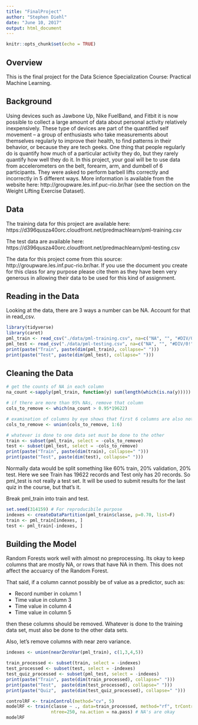 ```yaml
---
title: "FinalProject"
author: "Stephen Diehl"
date: "June 10, 2017"
output: html_document
---
```


```r
knitr::opts_chunk$set(echo = TRUE)
```

## Overview

This is the final project for the Data Science Specialization Course: Practical Machine Learning.

## Background

Using devices such as Jawbone Up, Nike FuelBand, and Fitbit it is now possible to collect a large amount of data about personal activity relatively inexpensively. These type of devices are part of the quantified self movement – a group of enthusiasts who take measurements about themselves regularly to improve their health, to find patterns in their behavior, or because they are tech geeks. One thing that people regularly do is quantify how much of a particular activity they do, but they rarely quantify how well they do it. In this project, your goal will be to use data from accelerometers on the belt, forearm, arm, and dumbell of 6 participants. They were asked to perform barbell lifts correctly and incorrectly in 5 different ways. More information is available from the website here: http://groupware.les.inf.puc-rio.br/har (see the section on the Weight Lifting Exercise Dataset).

## Data

The training data for this project are available here:
https://d396qusza40orc.cloudfront.net/predmachlearn/pml-training.csv

The test data are available here:
https://d396qusza40orc.cloudfront.net/predmachlearn/pml-testing.csv

The data for this project come from this source: http://groupware.les.inf.puc-rio.br/har. If you use the document you create for this class for any purpose please cite them as they have been very generous in allowing their data to be used for this kind of assignment.

## Reading in the Data

Looking at the data, there are 3 ways a number can be NA.  Account for that in read_csv.
```r
library(tidyverse)
library(caret)
pml_train <- read_csv("./data/pml-training.csv", na=c("NA", "", "#DIV/0!"))
pml_test <- read_csv("./data/pml-testing.csv", na=c("NA", "", "#DIV/0!"))
print(paste("Train", paste(dim(pml_train), collapse=" ")))
print(paste("Test", paste(dim(pml_test), collapse=" ")))
```

## Cleaning the Data

```r
# get the counts of NA in each column
na_count <-sapply(pml_train, function(y) sum(length(which(is.na(y)))))

# if there are more than 95% NAs, remove that column
cols_to_remove <- which(na_count > 0.95*19622)

# examination of columns by eye shows that first 6 columns are also not meaninful predictors
cols_to_remove <- union(cols_to_remove, 1:6)

# whatever is done to one data set must be done to the other
train <- subset(pml_train, select = -cols_to_remove)
test <- subset(pml_test, select = -cols_to_remove)
print(paste("Train", paste(dim(train), collapse=" ")))
print(paste("Test", paste(dim(test), collapse=" ")))
```

Normally data would be split something like 60% train, 20% validation, 20% test.  Here we see Train has 19622 records and Test only has 20 records.  So pml_test is not really a test set.  It will be used to submit results for the last quiz in the course, but that's it.

Break pml_train into train and test.
```r
set.seed(314159) # For reproducibile purpose
indexes <- createDataPartition(pml_train$classe, p=0.70, list=F)
train <- pml_train[indexes, ]
test <- pml_train[-indexes, ]
```

## Building the Model

Random Forests work well with almost no preprocessing.  Its okay to keep columns that are mostly NA, or rows that have NA in them.  This does not affect the accuarcy of the Random Forest.

That said, if a column cannot possibly be of value as a predictor, such as:

- Record number in column 1
- Time value in column 3
- Time value in column 4
- Time value in column 5

then these columns should be removed.  Whatever is done to the training data set, must also be done to the other data sets.

Also, let's remove columns with near zero variance.

```r
indexes <- union(nearZeroVar(pml_train), c(1,3,4,5))

train_processed <- subset(train, select = -indexes)
test_processed <- subset(test, select = -indexes)
test_quiz_processed <- subset(pml_test, select = -indexes)
print(paste("Train", paste(dim(train_processed), collapse=" ")))
print(paste("Test",  paste(dim(test_processed), collapse=" ")))
print(paste("Quiz",  paste(dim(test_quiz_processed), collapse=" ")))
```

```r
controlRF <- trainControl(method="cv", 5)
modelRF <- train(classe ~ ., data=train_processed, method="rf", trControl=controlRF, 
                 ntree=250, na.action = na.pass) # NA's are okay
modelRF
```


